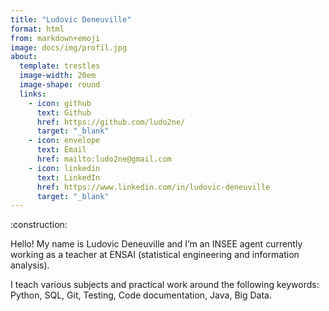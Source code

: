 ```yaml
---
title: "Ludovic Deneuville"
format: html
from: markdown+emoji
image: docs/img/profil.jpg
about:
  template: trestles
  image-width: 20em
  image-shape: round
  links:
    - icon: github
      text: Github
      href: https://github.com/ludo2ne/      
      target: "_blank"
    - icon: envelope
      text: Email
      href: mailto:ludo2ne@gmail.com
    - icon: linkedin
      text: LinkedIn
      href: https://www.linkedin.com/in/ludovic-deneuville
      target: "_blank"
---
```


:construction:

Hello! My name is Ludovic Deneuville and I'm an INSEE agent currently working as a teacher at ENSAI (statistical engineering and information analysis).

I teach various subjects and practical work around the following keywords: Python, SQL, Git, Testing, Code documentation, Java, Big Data.